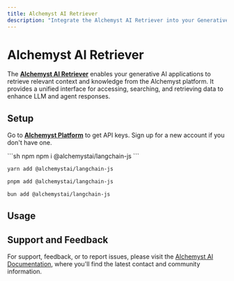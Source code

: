 ```yaml
---
title: Alchemyst AI Retriever
description: "Integrate the Alchemyst AI Retriever into your Generative AI Application"
---
```


# Alchemyst AI Retriever

The [**Alchemyst AI Retriever**](https://getalchemystai.com) enables your generative AI applications to retrieve relevant context and knowledge from the Alchemyst platform. It provides a unified interface for accessing, searching, and retrieving data to enhance LLM and agent responses.
## Setup

Go to [**Alchemyst Platform**](https://platform.getalchemystai.com/settings) to get API keys. Sign up for a new account if you don't have one.


<IntegrationInstallTooltip></IntegrationInstallTooltip>

<CodeGroup>
```sh npm
npm i @alchemystai/langchain-js
```

```sh yarn
yarn add @alchemystai/langchain-js
```

```sh pnpm
pnpm add @alchemystai/langchain-js
```

```sh bun
bun add @alchemystai/langchain-js
```
</CodeGroup>

## Usage


<AlchemystAiRetrieverExample />

## Support and Feedback
For support, feedback, or to report issues, please visit the [Alchemyst AI Documentation](https://docs.getalchemystai.com), where you'll find the latest contact and community information.
